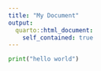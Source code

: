 ```yaml
---
title: "My Document"
output:
  quarto::html_document:
    self_contained: true
---
```


```python
print("hello world")


```


